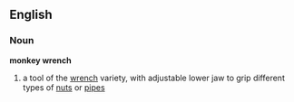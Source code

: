 == English ==
=== Noun ===
'''monkey wrench'''
# a tool of the [[wrench]] variety, with adjustable lower jaw to grip different types of [[nut]]s or [[pipe]]s